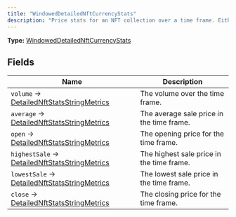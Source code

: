 ```yaml
---
title: "WindowedDetailedNftCurrencyStats"
description: "Price stats for an NFT collection over a time frame. Either in USD or the network&#39;s base token."
---
```


**Type:** [WindowedDetailedNftCurrencyStats](/api-reference/types/windoweddetailednftcurrencystats)

## Fields

| Name | Description |
|------|-------------|
| `volume` → [DetailedNftStatsStringMetrics](/api-reference/types/detailednftstatsstringmetrics) | The volume over the time frame. |
| `average` → [DetailedNftStatsStringMetrics](/api-reference/types/detailednftstatsstringmetrics) | The average sale price in the time frame. |
| `open` → [DetailedNftStatsStringMetrics](/api-reference/types/detailednftstatsstringmetrics) | The opening price for the time frame. |
| `highestSale` → [DetailedNftStatsStringMetrics](/api-reference/types/detailednftstatsstringmetrics) | The highest sale price in the time frame. |
| `lowestSale` → [DetailedNftStatsStringMetrics](/api-reference/types/detailednftstatsstringmetrics) | The lowest sale price in the time frame. |
| `close` → [DetailedNftStatsStringMetrics](/api-reference/types/detailednftstatsstringmetrics) | The closing price for the time frame. |

